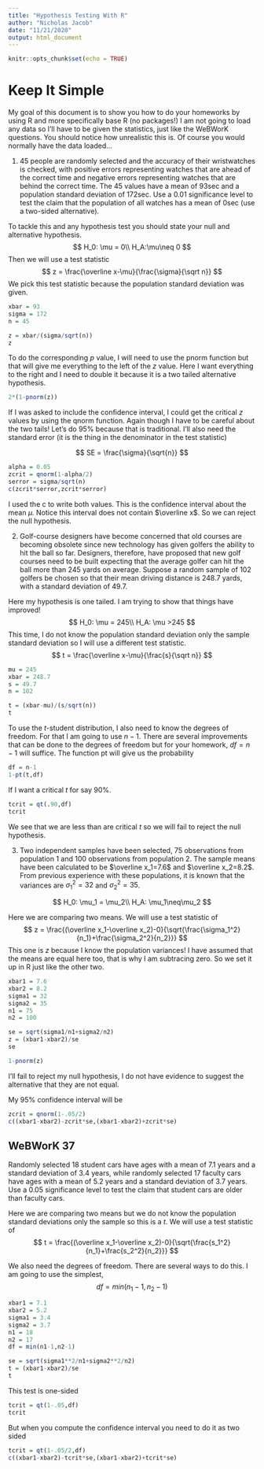 ```yaml
---
title: "Hypothesis Testing With R"
author: "Nicholas Jacob"
date: "11/21/2020"
output: html_document
---
```


```r
knitr::opts_chunk$set(echo = TRUE)
```

# Keep It Simple

My goal of this document is to show you how to do your homeworks by using R and more specifically base R (no packages!)  I am not going to load any data so I'll have to be given the statistics, just like the WeBWorK questions.  You should notice how unrealistic this is.  Of course you would normally have the data loaded...


1. 45 people are randomly selected and the accuracy of their wristwatches is checked, with positive errors representing watches that are ahead of the correct time and negative errors representing watches that are behind the correct time. The 45 values have a mean of 93sec and a population standard deviation of 172sec. Use a 0.01 significance level to test the claim that the population of all watches has a mean of 0sec (use a two-sided alternative).

To tackle this and any hypothesis test you should state your null and alternative hypothesis.
$$
H_0: \mu = 0\\
H_A:\mu\neq 0
$$
Then we will use a test statistic
$$
z = \frac{\overline x-\mu}{\frac{\sigma}{\sqrt n}}
$$
We pick this test statistic because the population standard deviation was given.

```r
xbar = 93
sigma = 172
n = 45

z = xbar/(sigma/sqrt(n))
z
```
To do the corresponding $p$ value, I will need to use the pnorm function but that will give me everything to the left of the $z$ value.  Here I want everything to the right and I need to double it because it is a two tailed alternative hypothesis.
```r
2*(1-pnorm(z))
```
If I was asked to include the confidence interval, I could get the critical $z$ values by using the qnorm function.  Again though I have to be careful about the two tails!  Let's do 95% because that is traditional.  I'll also need the standard error (it is the thing in the denominator in the test statistic)

$$
SE = \frac{\sigma}{\sqrt{n}}
$$

```r
alpha = 0.05
zcrit = qnorm(1-alpha/2)
serror = sigma/sqrt(n)
c(zcrit*serror,zcrit*serror)
```
I used the c to write both values.  This is the confidence interval about the mean $\mu$.  Notice this interval does not contain $\overline x$.  So we can reject the null hypothesis.


2. Golf-course designers have become concerned that old courses are becoming obsolete since new technology has given golfers the ability to hit the ball so far. Designers, therefore, have proposed that new golf courses need to be built expecting that the average golfer can hit the ball more than 245 yards on average. Suppose a random sample of 102 golfers be chosen so that their mean driving distance is 248.7 yards, with a standard deviation of 49.7. 

Here my hypothesis is one tailed.  I am trying to show that things have improved!
$$
H_0: \mu = 245\\
H_A: \mu >245
$$
This time, I do not know the population standard deviation only the sample standard deviation so I will use a different test statistic.
$$
t = \frac{\overline x-\mu}{\frac{s}{\sqrt n}}
$$
```r
mu = 245
xbar = 248.7
s = 49.7
n = 102

t = (xbar-mu)/(s/sqrt(n))
t
```
To use the $t$-student distribution, I also need to know the degrees of freedom.  For that I am going to use $n-1$.  There are several improvements that can be done to the degrees of freedom but for your homework, $df = n-1$ will suffice.  The function pt will give us the probability 

```r
df = n-1
1-pt(t,df)
```
If I want a critical $t$ for say 90%.
```r
tcrit = qt(.90,df)
tcrit
```

We see that we are less than are critical $t$ so we will fail to reject the null hypothesis.

3. Two independent samples have been selected, 75 observations from population 1 and 100 observations from population 2. The sample means have been calculated to be $\overline x_1=7.6$ and $\overline x_2=8.2$. From previous experience with these populations, it is known that the variances are $\sigma^2_1=32$ and $\sigma^2_2=35$. 

$$
H_0: \mu_1 = \mu_2\\
H_A: \mu_1\neq\mu_2
$$

Here we are comparing two means.  We will use a test statistic of
$$
z = \frac{(\overline x_1-\overline x_2)-0}{\sqrt{\frac{\sigma_1^2}{n_1}+\frac{\sigma_2^2}{n_2}}}
$$
This one is $z$ because I know the population variances!  I have assumed that the means are equal here too, that is why I am subtracing zero.  So we set it up in R just like the other two.
```r
xbar1 = 7.6
xbar2 = 8.2
sigma1 = 32
sigma2 = 35
n1 = 75
n2 = 100

se = sqrt(sigma1/n1+sigma2/n2)
z = (xbar1-xbar2)/se
se
```


```r
1-pnorm(z)
```
I'll fail to reject my null hypothesis, I do not have evidence to suggest the alternative that they are not equal.


My 95% confidence interval will be
```r
zcrit = qnorm(1-.05/2)
c((xbar1-xbar2)-zcrit*se,(xbar1-xbar2)+zcrit*se)
```

## WeBWorK 37

 Randomly selected 18 student cars have ages with a mean of 7.1 years and a standard deviation of 3.4 years, while randomly selected 17 faculty cars have ages with a mean of 5.2 years and a standard deviation of 3.7 years.  Use a 0.05 significance level to test the claim that student cars are older than faculty cars.
 
Here we are comparing two means but we do not know the population standard deviations only the sample so this is a $t$.  We will use a test statistic of
$$
t = \frac{(\overline x_1-\overline x_2)-0}{\sqrt{\frac{s_1^2}{n_1}+\frac{s_2^2}{n_2}}}
$$

We also need the degrees of freedom.  There are several ways to do this.  I am going to use the simplest, 
$$
df = min(n_1-1,n_2-1)
$$
```r
xbar1 = 7.1
xbar2 = 5.2
sigma1 = 3.4
sigma2 = 3.7
n1 = 18
n2 = 17
df = min(n1-1,n2-1)

se = sqrt(sigma1**2/n1+sigma2**2/n2)
t = (xbar1-xbar2)/se
t
```
This test is one-sided

```r
tcrit = qt(1-.05,df)
tcrit
```
But when you compute the confidence interval you need to do it as two sided
```r
tcrit = qt(1-.05/2,df)
c((xbar1-xbar2)-tcrit*se,(xbar1-xbar2)+tcrit*se)
```